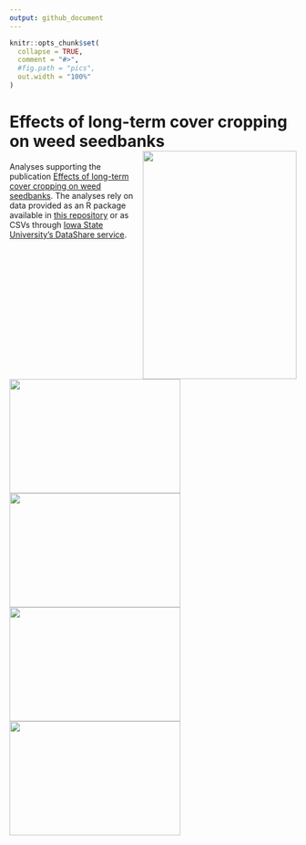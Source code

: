 ```yaml
---
output: github_document
---
```


```r
knitr::opts_chunk$set(
  collapse = TRUE,
  comment = "#>",
  #fig.path = "pics",
  out.width = "100%"
)
```

# Effects of long-term cover cropping on weed seedbanks <img align="right" width="270" height="400" src="pics/PVC-mallet.JPEG">

Analyses supporting the publication [Effects of long-term cover cropping on weed seedbanks](doi: 10.3389/fagro.2020.591091). The analyses rely on data provided as an R package available in [this repository](https://github.com/vanichols/PFIweeds2020) or as CSVs through [Iowa State University's DataShare service](https://doi.org/10.25380/iastate.12762011.v1). 

<img align="left" width="300" height="200" src="pics/rye-plots.JPG">
<img align="left" width="300" height="200" src="pics/trays-with-weeds.PNG">
<img align="left" width="300" height="200" src="pics/fig1.JPG">
<img align="left" width="300" height="200" src="pics/fig2.JPG">

